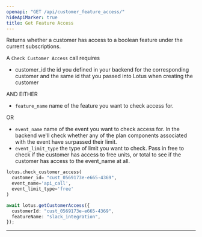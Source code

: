 ```yaml
---
openapi: "GET /api/customer_feature_access/"
hideApiMarker: true
title: Get Feature Access
---
```


Returns whether a customer has access to a boolean feature under the current subscriptions.

A `Check Customer Access` call requires

- customer_id the id you defined in your backend for the corresponding customer and the same id that you passed into Lotus when creating the customer

AND EITHER

- `feature_name` name of the feature you want to check access for.

OR

- `event_name` name of the event you want to check access for. In the backend we'll check whether any of the plan components associated with the event have surpassed their limit.
- `event_limit_type` the type of limit you want to check. Pass in free to check if the customer has access to free units, or total to see if the customer has access to the event_name at all.

<CodeGroup>

```py Python
lotus.check_customer_access(
  customer_id= "cust_0569173e-e665-4369",
  event_name='api_call',
  event_limit_type='free'
)
```

```ts Typescript
await lotus.getCustomerAccess({
  customerId: "cust_0569173e-e665-4369",
  featureName: "slack_integration",
});
```

</CodeGroup>

---
